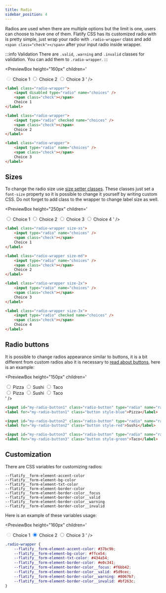 ```yaml
---
title: Radio
sidebar_position: 4
---
```



Radios are used when there are multiple options but the limit is one, users can choose to have one of them.
Flatify CSS has its customized radio with is pretty simple, just wrap your radio with `.radio-wrapper` class and add `<span class="check"></span>` after your input radio inside wrapper.

:::info Validation
There are `.valid`, `.warning` and `.invalid` classes for validation. You can add them to `.radio-wrapper`.
:::

<PreviewBox
	height="160px"
	children='<!DOCTYPE html>
<html lang="en">
	<head>
		<meta charset="UTF-8" />
		<meta http-equiv="X-UA-Compatible" content="IE=edge" />
		<meta name="viewport" content="width=device-width, initial-scale=1.0" />
		<link rel="stylesheet" href="https://raw.githack.com/amir2mi/FlatifyCSS/master/dist/css/flatify-min.css" />
		<title>Radios</title>
	</head>
	<body>
		<label class="radio-wrapper">
			<input disabled type="radio" name="choices" />
			<span class="check"></span>
			Choice 1
		</label>
		<label class="radio-wrapper">
			<input type="radio" checked name="choices" />
			<span class="check"></span>
			Choice 2
		</label>
		<label class="radio-wrapper">
			<input type="radio" name="choices" />
			<span class="check"></span>
			Choice 3
		</label>
    </body>

</html>'
/>

```html title="index.html"
<label class="radio-wrapper">
	<input disabled type="radio" name="choices" />
	<span class="check"></span>
	Choice 1
</label>

<label class="radio-wrapper">
	<input type="radio" checked name="choices" />
	<span class="check"></span>
	Choice 2
</label>

<label class="radio-wrapper">
	<input type="radio" name="choices" />
	<span class="check"></span>
	Choice 3
</label>
```

## Sizes

To change the radio size use [size setter classes](/docs/helpers/size-setters).
These classes just set a `font-size` property so it is possible to change it yourself by writing custom CSS. Do not forget to add class to the wrapper to change label size as well.

<PreviewBox
	height="250px"
	children='<!DOCTYPE html>
<html lang="en">
	<head>
		<meta charset="UTF-8" />
		<meta http-equiv="X-UA-Compatible" content="IE=edge" />
		<meta name="viewport" content="width=device-width, initial-scale=1.0" />
		<link rel="stylesheet" href="https://raw.githack.com/amir2mi/FlatifyCSS/master/dist/css/flatify-min.css" />
		<title>Radios</title>
	</head>
	<body>
		<label class="radio-wrapper size-xs">
			<input type="radio" name="choices" />
			<span class="check"></span>
			 Choice 1
		</label>
		<label class="radio-wrapper size-md">
			<input type="radio" name="choices" />
			<span class="check"></span>
			Choice 2
		</label>
		<label class="radio-wrapper size-2x">
			<input type="radio" name="choices" />
			<span class="check"></span>
			Choice 3
		</label>
		<label class="radio-wrapper size-3x">
			<input type="radio" checked name="choices" />
			<span class="check"></span>
			Choice 4
		</label>
    </body>
</html>'
/>

```html title="index.html"
<label class="radio-wrapper size-xs">
	<input type="radio" name="choices" />
	<span class="check"></span>
	Choice 1
</label>

<label class="radio-wrapper size-md">
	<input type="radio" name="choices" />
	<span class="check"></span>
	Choice 2
</label>

<label class="radio-wrapper size-2x">
	<input type="radio" name="choices" />
	<span class="check"></span>
	Choice 3
</label>

<label class="radio-wrapper size-3x">
	<input type="radio" checked name="choices" />
	<span class="check"></span>
	Choice 4
</label>
```

## Radio buttons

It is possible to change radios appearance similar to buttons, it is a bit different from custom radios also it is necessary to [read about buttons](/docs/components/buttons/button), here is an example:

<PreviewBox
	height="150px"
	children='<!DOCTYPE html>
<html lang="en">
	<head>
		<meta charset="UTF-8" />
		<meta http-equiv="X-UA-Compatible" content="IE=edge" />
		<meta name="viewport" content="width=device-width, initial-scale=1.0" />
		<link rel="stylesheet" href="https://raw.githack.com/amir2mi/FlatifyCSS/master/dist/css/flatify-min.css" />
		<title>Radios</title>
	</head>
	<body>
		<div class="flex-center">
			<input id="my-radio-button1" class="radio-button" type="radio" 	name="radio-button" />
			<label for="my-radio-button1" class="button style-blue">Pizza</label>
			<input id="my-radio-button2" class="radio-button" type="radio" 	name="radio-button" />
			<label for="my-radio-button2" class="button style-red">Sushi</label>
			<input id="my-radio-button3" class="radio-button" type="radio" 	name="radio-button" />
			<label for="my-radio-button3" class="button style-green">Taco</label>
		</div>
		<div class="flex-center">
			<input id="my-radio-button4" class="radio-button" type="radio" 	name="radio-button" />
			<label for="my-radio-button4" class="button outline style-blue">Pizza</label>
			<input id="my-radio-button5" class="radio-button" type="radio" 	name="radio-button" />
			<label for="my-radio-button5" class="button outline style-red">Sushi</label>
			<input id="my-radio-button6" class="radio-button" type="radio" 	name="radio-button" />
			<label for="my-radio-button6" class="button outline style-green">Taco</label>
		</div>
    </body>

</html>'
/>

```html title="index.html"
<input id="my-radio-button1" class="radio-button" type="radio" name="radio-button" />
<label for="my-radio-button1" class="button style-blue">Pizza</label>

<input id="my-radio-button2" class="radio-button" type="radio" name="radio-button" />
<label for="my-radio-button2" class="button style-red">Sushi</label>

<input id="my-radio-button3" class="radio-button" type="radio" name="radio-button" />
<label for="my-radio-button3" class="button style-green">Taco</label>
```

## Customization

There are CSS variables for customizing radios:

`--flatify__form-element-accent-color`  
`--flatify__form-element-bg-color`  
`--flatify__form-element-txt-color`  
`--flatify__form-element-border-color`  
`--flatify__form-element-border-color__focus`  
`--flatify__form-element-border-color__valid`  
`--flatify__form-element-border-color__warning`  
`--flatify__form-element-border-color__invalid`

Here is an example of these variables usage:

<PreviewBox
	height="160px"
	children='<!DOCTYPE html>
<html lang="en">
	<head>
		<meta charset="UTF-8" />
		<meta http-equiv="X-UA-Compatible" content="IE=edge" />
		<meta name="viewport" content="width=device-width, initial-scale=1.0" />
		<link rel="stylesheet" href="https://raw.githack.com/amir2mi/FlatifyCSS/master/dist/css/flatify-min.css" />
		<title>Inputs</title>
		<style>
			.radio-wrapper{
				--flatify__form-element-accent-color: #37BC9B;
				--flatify__form-element-bg-color: #FFCE54;
				--flatify__form-element-txt-color: #434A54;
				--flatify__form-element-border-color: #E0C341;
				--flatify__form-element-border-color__focus: #F6BB42;
				--flatify__form-element-border-color__valid: #5D9CEC;
				--flatify__form-element-border-color__warning: #8067B7;
				--flatify__form-element-border-color__invalid: #BF263C;
			}
		</style>
	</head>
	<body>
		<label class="radio-wrapper">
			<input disabled type="radio" name="choices" />
			<span class="check"></span>
			Choice 1
		</label>
		<label class="radio-wrapper">
			<input type="radio" checked name="choices" />
			<span class="check"></span>
			Choice 2
		</label>
		<label class="radio-wrapper">
			<input type="radio" name="choices" />
			<span class="check"></span>
			Choice 3
		</label>
    </body>
</html>'
/>

```css title="style.css"
.radio-wrapper {
	--flatify__form-element-accent-color: #37bc9b;
	--flatify__form-element-bg-color: #ffce54;
	--flatify__form-element-txt-color: #434a54;
	--flatify__form-element-border-color: #e0c341;
	--flatify__form-element-border-color__focus: #f6bb42;
	--flatify__form-element-border-color__valid: #5d9cec;
	--flatify__form-element-border-color__warning: #8067b7;
	--flatify__form-element-border-color__invalid: #bf263c;
}
```
